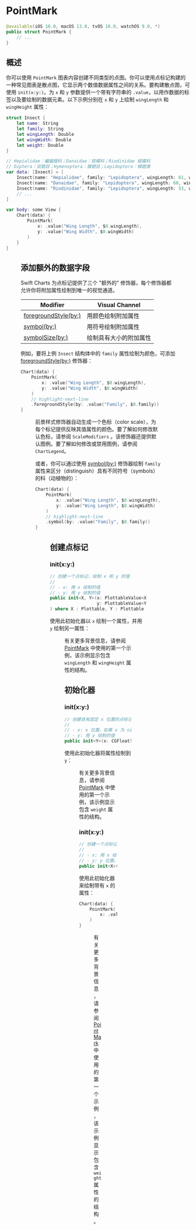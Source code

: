 # PointMark

<OriginalSource
  title="PointMark"
  url="https://developer.apple.com/documentation/charts/pointmark"
  summary="使用点表示数据的图表内容"
/>

```swift
@available(iOS 16.0, macOS 13.0, tvOS 16.0, watchOS 9.0, *)
public struct PointMark {
    // ...
}
```

## 概述

你可以使用 `PointMark` 图表内容创建不同类型的点图。你可以使用点标记构建的一种常见图表是散点图，它显示两个数值数据属性之间的关系。要构建散点图，可使用 `init(x:y:)`。为 `x` 和 `y` 参数提供一个带有字符串的 `.value`，以用作数据的标签以及要绘制的数据元素。以下示例分别在 `x` 和 `y` 上绘制 `wingLength` 和 `wingHeight` 属性：

```swift
struct Insect {
    let name: String
    let family: String
    let wingLength: Double
    let wingWidth: Double
    let weight: Double
}

// Hepialidae：蝙蝠蛾科；Danaidae：斑蝶科；Riodinidae 蚬蝶科
// Diptera：双翅目；Hymenoptera：膜翅目；Lepidoptera：鳞翅类
var data: [Insect] = [
    Insect(name: "Hepialidae", family: "Lepidoptera", wingLength: 61, wingWidth: 52, weight: 22),
    Insect(name: "Danaidae", family: "Lepidoptera", wingLength: 60, wingWidth: 48, weight: 24),
    Insect(name: "Riodinidae", family: "Lepidoptera", wingLength: 53, wingWidth: 43, weight: 18),
    // ...
]

var body: some View {
    Chart(data) {
        PointMark(
            x: .value("Wing Length", $0.wingLength),
            y: .value("Wing Width", $0.wingWidth)
        )
    }
}
```

<Figure src={require("./image_1.png")} size={420} />

## 添加额外的数据字段

Swift Charts 为点标记提供了三个 "额外的" 修饰器，每个修饰器都允许你将附加属性绘制到唯一的视觉通道。

<TableWrapper >

| Modifier                                                                                                     | Visual Channel         |
| ------------------------------------------------------------------------------------------------------------ | ---------------------- |
| [foregroundStyle(by:)](<https://developer.apple.com/documentation/charts/chartcontent/foregroundstyle(by:)>) | 用颜色绘制附加属性     |
| [symbol(by:)](<https://developer.apple.com/documentation/charts/chartcontent/symbol(by:)>)                   | 用符号绘制附加属性     |
| [symbolSize(by:)](<https://developer.apple.com/documentation/charts/chartcontent/symbolsize(by:)>)           | 绘制具有大小的附加属性 |

</TableWrapper>

例如，要将上例 `Insect` 结构体中的 `family` 属性绘制为颜色，可添加 [foregroundStyle(by:)](<https://developer.apple.com/documentation/charts/chartcontent/foregroundstyle(by:)>) 修饰器：

```swift
Chart(data) {
    PointMark(
        x: .value("Wing Length", $0.wingLength),
        y: .value("Wing Width", $0.wingWidth)
    )
    // highlight-next-line
    .foregroundStyle(by: .value("Family", $0.family))
}
```

<Figure src={require("./image_2.png")} size={420} />

前景样式修饰器自动生成一个色标（color scale），为每个标记提供反映其值属性的颜色。要了解如何修改默认色标，请参阅 `ScaleModifiers` 。该修饰器还提供默认图例。要了解如何修改或禁用图例，请参阅 `ChartLegend`。

或者，你可以通过使用 [symbol(by:)](<https://developer.apple.com/documentation/charts/chartcontent/symbol(by:)>) 修饰器绘制 `family` 属性来区分（distinguish）具有不同符号（symbols）的科（动植物的）：

```swift
Chart(data) {
    PointMark(
        x: .value("Wing Length", $0.wingLength),
        y: .value("Wing Length", $0.wingWidth)
    )
    // highlight-next-line
    .symbol(by: .value("Family", $0.family))
}
```

<Figure src={require("./image_3.png")} size={420} />

## 创建点标记

### init(x:y:)

```swift
// 创建一个点标记，绘制 x 和 y 的值
//
// - x: 用 x 绘制的值
// - y: 用 y 绘制的值
public init<X, Y>(x: PlottableValue<X>,
                  y: PlottableValue<Y>
) where X : Plottable, Y : Plottable
```

使用此初始化器以 `x` 绘制一个属性，并用 `y` 绘制另一属性：

<Figure src={require("./image_4.png")} size={420} />

有关更多背景信息，请参阅 [PointMark](https://developer.apple.com/documentation/charts/pointmark) 中使用的第一个示例，该示例显示包含 `wingLength` 和 `wingHeight` 属性的结构。

## 初始化器

### init(x:y:)

```swift
// 创建具有固定 x 位置的点标记并使用 y 绘制值
//
// - x: x 位置。如果 x 为 nil ，则该栏将默认水平居中
// - y: 用 y 绘制的值
public init<Y>(x: CGFloat? = nil, y: PlottableValue<Y>) where Y : Plottable
```

使用此初始化器将属性绘制到 `y`：

<Figure src={require("./image_5.png")} size={120} />

有关更多背景信息，请参阅 [PointMark](https://developer.apple.com/documentation/charts/pointmark) 中使用的第一个示例，该示例显示包含 `weight` 属性的结构。

### init(x:y:)

```swift
// 创建一个点标记，在固定 y 位置的 x 上绘制值
//
// - x: 用 x 绘制的值
// - y: y 位置。如果 y 为 nil ，则默认情况下该栏将垂直居中
public init<X>(x: PlottableValue<X>, y: CGFloat? = nil) where X : Plottable
```

使用此初始化器来绘制带有 `x` 的属性：

```swift
Chart(data) {
    PointMark(
        x: .value("Weight", $0.weight)
    )
}
```

<Figure src={require("./image_6.png")} size={420} />

有关更多背景信息，请参阅 [PointMark](https://developer.apple.com/documentation/charts/pointmark) 中使用的第一个示例，该示例显示包含 `weight` 属性的结构。
